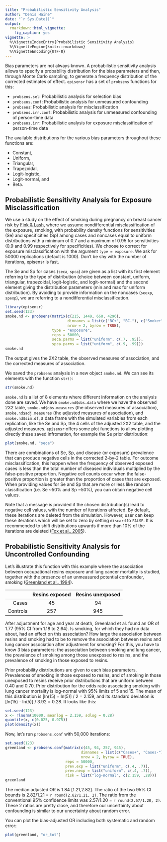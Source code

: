 ```yaml
---
title: "Probabilistic Sensitivity Analysis"
author: "Denis Haine"
date: "`r Sys.Date()`"
output:
  rmarkdown::html_vignette:
    fig_caption: yes
vignette: >
  %\VignetteIndexEntry{Probabilistic Sensitivity Analysis}
  %\VignetteEngine{knitr::rmarkdown}
  %\VignetteEncoding{UTF-8}
---
```


Bias parameters are not always known.
A probabilistic sensitivity analysis allows to specify a probability
distribution for the bias parameters and then, through Monte Carlo sampling, to
generate a frequency distribution of the corrected estimates of effect.
`episensr` has a set of `probsens` functions for this:

* `probsens.sel`: Probabilistic analysis for selection bias
* `probsens.conf`: Probabilistic analysis for unmeasured confounding
* `probsens`: Probabilistic analysis for misclassification
* `probsens.irr.conf`: Probabilistic analysis for unmeasured confounding of person-time data
* `probsens.irr`: Probabilistic analysis for exposure misclassification of person-time data

The available distributions for the various bias parameters throughout these
functions are:

* Constant,
* Uniform,
* Triangular,
* Trapezoidal,
* Logit-logistic,
* Logit-normal, and
* Beta.

## Probabilistic Sensitivity Analysis for Exposure Misclassification

We use a study on the effect of smoking during pregnancy on breast cancer risk
by [Fink & Lash](http://www.ncbi.nlm.nih.gov/pubmed/12946045), where we assume
nondifferential misclassification of the exposure, smoking, with probability
density functions for sensitivities (Se) and specificities (Sp) among cases and
noncases equal to uniform distributions with a minimum of 0.7 and a maximum of
0.95 for sensitivities (0.9 and 0.99 respectively for specificities).
We choose to correct for exposure misclassification with the argument `type =
exposure`.
We ask for 50000 replications (default is 1000).
Don't be shy with the number of iterations, episensr is fast.

The Se and Sp for cases (`seca`, `spca`) are given as a list with its first
element referring to the type of distribution (choice between constant, uniform,
triangular, trapezoidal, logit-logistic, and logit-normal) and the second
element giving the distribution parameters (min and max for uniform
distribution).
By avoiding to provide information on the noncases (`seexp`, `spexp`), we are
referring to a nondifferential misclassification.

```r
library(episensr)
set.seed(123)
smoke.nd <- probsens(matrix(c(215, 1449, 668, 4296),
                            dimnames = list(c("BC+", "BC-"), c("Smoke+", "Smoke-")),
                            nrow = 2, byrow = TRUE),
                     type = "exposure",
                     reps = 50000,
                     seca.parms = list("uniform", c(.7, .95)),
                     spca.parms = list("uniform", c(.9, .99)))
smoke.nd
```

The output gives the 2X2 table, the observed measures of association, and the
corrected measures of association.

We saved the `probsens` analysis in a new object `smoke.nd`.
We can see its elements with the function `str()`:

```r
str(smoke.nd)
```

`smoke.nd` is a list of 8 elements where different information on the analysis
done are saved.
We have `smoke.nd$obs.data` where we have the observed 2X2 table,
`smoke.nd$obs.measures` (the observed measures of association),
`smoke.nd$adj.measures` (the adjusted measures of association), and
`smoke.nd$sim.df`, a data frame with the simulated variables from each
replication, like the Se and Sp, the 4 cells of the adjusted 2X2 table, and the
adjusted measures.
`episensr` offers some plot functions to allow plotting directly these saved
infromation, for example the Se prior distribution:

```r
plot(smoke.nd, "seca")
```

There are combinations of Se, Sp, and disease (or exposure) prevalence that
can produce negative cells in the corrected 2-by-2 table.
For outcome   misclassification, this happen when the frequency of observed
exposed cases is less than the total number of diseased individuals multiplied
by the false-positive proportion.
Negative cell counts occur when the false-positive proportion is greater than
the proportion of cases that are exposed.
When providing values for Se and Sp that are more or less like random
classification (i.e. Se ~50% and Sp ~50%), you can obtain negative cell values.

Note that a message is provided if the chosen distribution(s) lead to negative
cell values, with the number of iterations affected.
By default, these iterations are deleted from the simulation.
However, user can keep these iterations which will be set to zero by setting
`discard` to `FALSE`.
It is recommended to shift distributions upwards if more than 10% of the
iterations are deleted ([Fox et al., 2005](https://doi.org/10.1093/ije/dyi184)).

## Probabilistic Sensitivity Analysis for Uncontrolled Confounding

Let's illustrate this function with this example where the association between
occupational resins exposure and lung cancer mortality is studied, together with
the presence of an unmeasured potential confounder, smoking ([Greenland et al.,
1994](https://www.ncbi.nlm.nih.gov/pubmed/7927843)).

|          | Resins exposed | Resins unexposed |
|---------:|:--------------:|:----------------:|
|    Cases | 45             | 94               |
| Controls | 257            | 945              |

After adjustment for age and year at death, Greenland et al. found an OR of 1.77
(95% CI from 1.18 to 2.64).
Is smoking, for which they had no data about, had an effect on this association?
How large the association between resins and smoking had to be to remove the
association between resins and lung cancer association after adjustment for
smoking?
For this, you have to know 3 bias parameters: the association between smoking
and lung cancer, the prevalence of smoking among those unexposed to resins, and
the prevalence of smoking in those exposed to resins.

Prior probability distributions are given to each bias parameters.
Prevalences of smoking in those exposed to resins, and of smoking in those
unexposed to resins receive prior distributions that are uniform between 0.40
and 0.70.
Prior distribution for the odds ratio associating smoking with lung cancer
mortality is log-normal with 95% limits of 5 and 15.
The mean of this distribution is [ln(15) + ln(5)] / 2 = 2.159, and its standard
deviation is [ln(15) - ln(5)] / 3.92 = 0.28. It looks like this:

```r
set.seed(123)
x <- rlnorm(10000, meanlog = 2.159, sdlog = 0.28)
quantile(x, c(0.025, 0.975))
plot(density(x))
```

Now, let's run `probsens.conf` with 50,000 iterations:

```r
set.seed(123)
greenland <- probsens.conf(matrix(c(45, 94, 257, 945),
                                  dimnames = list(c("Cases+", "Cases-"), c("Res+", "Res-")),
                                  nrow = 2, byrow = TRUE),
                           reps = 50000,
                           prev.exp = list("uniform", c(.4, .7)),
                           prev.nexp = list("uniform", c(.4, .7)),
                           risk = list("log-normal", c(2.159, .28)))
greenland
```

The median adjusted OR is 1.84 [1.21,2.82].
The ratio of the two 95% CI bounds is 2.82/1.21 = `r round(2.82/1.21, 2)`.
The ratio from the conventional 95% confidence limits was 2.57/1.20 = `r round(2.57/1.20, 2)`.
These 2 ratios are pretty close, and therefore our uncertainty about confounding is
similar to our uncertainty about random error.

You can plot the bias-adjusted OR including both systematic and random error:

```r
plot(greenland, "or_tot")
```
